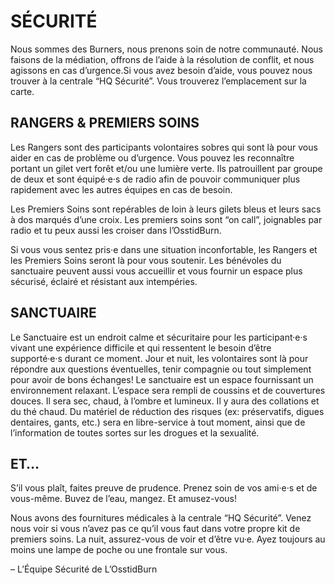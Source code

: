 # SÉCURITÉ {-}


Nous sommes des Burners, nous prenons soin de notre communauté. Nous faisons de la médiation, offrons de l’aide à la résolution de conflit, et nous agissons en cas d’urgence.Si vous avez besoin d’aide, vous pouvez nous trouver à la centrale “HQ Sécurité”. Vous trouverez l'emplacement sur la carte. 


<h2><span>RANGERS & PREMIERS SOINS</span></h2>

Les Rangers sont des participants volontaires sobres qui sont là pour vous aider en cas de problème ou d'urgence. Vous pouvez les reconnaître portant un gilet vert forêt et/ou une lumière verte. Ils patrouillent par groupe de deux et sont équipé·e·s de radio afin de pouvoir communiquer plus rapidement avec les autres équipes en cas de besoin. 

Les Premiers Soins sont repérables de loin à leurs gilets bleus et leurs sacs à dos marqués d'une croix. Les premiers soins sont “on call”, joignables par radio et tu peux aussi les croiser dans l'OsstidBurn. 

Si vous vous sentez pris·e dans une situation inconfortable, les Rangers et les Premiers Soins seront là pour vous soutenir. Les bénévoles du sanctuaire peuvent aussi vous accueillir et vous fournir un espace plus sécurisé, éclairé et résistant aux intempéries. 

<h2><span>SANCTUAIRE</span></h2>

Le Sanctuaire est un endroit calme et sécuritaire pour les participant·e·s vivant une expérience difficile et qui ressentent le besoin d’être supporté·e·s durant ce moment. Jour et nuit, les volontaires sont là pour répondre aux questions éventuelles, tenir compagnie ou tout simplement pour avoir de bons échanges! Le sanctuaire est un espace fournissant un environnement relaxant. L’espace sera rempli de coussins et de couvertures douces. Il sera sec, chaud, à l’ombre et lumineux. Il y aura des collations et du thé chaud. Du matériel de réduction des risques (ex: préservatifs, digues dentaires, gants, etc.) sera en libre-service à tout moment, ainsi que de l’information de toutes sortes sur les drogues et la sexualité.

<h2><span>ET...</span></h2>

S’il vous plaît, faites preuve de prudence. Prenez soin de vos ami·e·s et de vous-même. Buvez de l’eau, mangez. Et amusez-vous! 

Nous avons des fournitures médicales à la centrale  “HQ Sécurité”. Venez nous voir si vous n’avez pas ce qu’il vous faut dans votre propre kit de premiers soins. 
La nuit, assurez-vous de voir et d’être vu·e. Ayez toujours au moins une lampe de poche ou une frontale sur vous. 


-- L’Équipe Sécurité de L’OsstidBurn 
